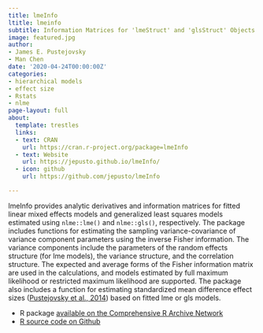 ```yaml
---
title: lmeInfo
ltitle: lmeinfo
subtitle: Information Matrices for 'lmeStruct' and 'glsStruct' Objects
image: featured.jpg
author:
- James E. Pustejovsky
- Man Chen
date: '2020-04-24T00:00:00Z'
categories:
- hierarchical models
- effect size
- Rstats
- nlme
page-layout: full
about:
  template: trestles
  links:
  - text: CRAN
    url: https://cran.r-project.org/package=lmeInfo
  - text: Website
    url: https://jepusto.github.io/lmeInfo/
  - icon: github
    url: https://github.com/jepusto/lmeInfo

---
```


lmeInfo provides analytic derivatives and information matrices for fitted linear mixed effects models and generalized least squares models estimated using `nlme::lme()` and `nlme::gls()`, respectively. The package includes functions for estimating the sampling variance-covariance of variance component parameters using the inverse Fisher information. The variance components include the parameters of the random effects structure (for lme models), the variance structure, and the correlation structure. The expected and average forms of the Fisher information matrix are used in the calculations, and models estimated by full maximum likelihood or restricted maximum likelihood are supported. The package also includes a function for estimating standardized mean difference effect sizes ([Pustejovsky et al., 2014](/publication/design-comparable-effect-sizes/)) based on fitted lme or gls models.


- R package [available on the Comprehensive R Archive Network](https://cran.r-project.org/package=lmeInfo)
- [R source code on Github](https://github.com/jepusto/lmeInfo)


